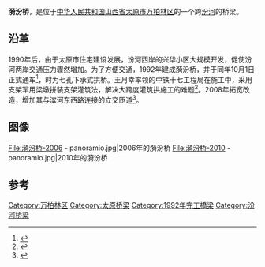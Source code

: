 {{coord|37.87297|112.53136|display=title}}
'''漪汾桥'''，是位于[[中华人民共和国|中华人民共和国]][[山西省|山西省]][[太原市|太原市]][[万柏林区|万柏林区]]的一个跨[[汾河|汾河]]的桥梁。

==沿革 ==
1990年后，由于太原市住宅建设发展，汾河西岸的兴华小区大规模开发，促使汾河两岸交通压力骤然增加。为了方便交通，1992年建成漪汾桥，并于同年10月1日正式通车<ref>{{Cite book|title=太原经济笔谭|last=吴国荣主编|first=|publisher=太原：[[山西人民出版社|山西人民出版社]]|year=2014.06|isbn=978-7-203-08489-1|location=|pages=429}}</ref>，时为七孔下承式拱桥。王月幸率领的中铁十七工程局在施工中，采用支架军用梁墩拼装支架灌筑法，解决大跨度灌筑拱施工的难题<ref>{{Cite book|title=中国铁道建筑总公司科技人才名录|last=中国铁道建筑总公司编|first=|publisher=北京：[[中国铁道出版社|中国铁道出版社]]|year=2001.02|isbn=7-113-04018-7|location=|pages=215}}</ref>。2008年拓宽改造，增加其与滨河东西路连接的立交匝道<ref>{{Cite book|title=城市桥梁美学创作 Aesthetic creatin of urban bridges|last=徐利平编著|first=|publisher=上海：[[同济大学出版社|同济大学出版社]]|year=2017.04|isbn=978-7-5608-6840-0|location=|pages=282}}</ref>。

==图像 ==
<gallery mode="packed-overlay" heights="200">
File:漪汾桥-2006 - panoramio.jpg|2006年的漪汾桥
File:漪汾桥-2010 - panoramio.jpg|2010年的漪汾桥
</gallery>
==参考==
{{reflist}}

[[Category:万柏林区|Category:万柏林区]]
[[Category:太原桥梁|Category:太原桥梁]]
[[Category:1992年完工橋梁|Category:1992年完工橋梁]]
[[Category:汾河桥梁|Category:汾河桥梁]]